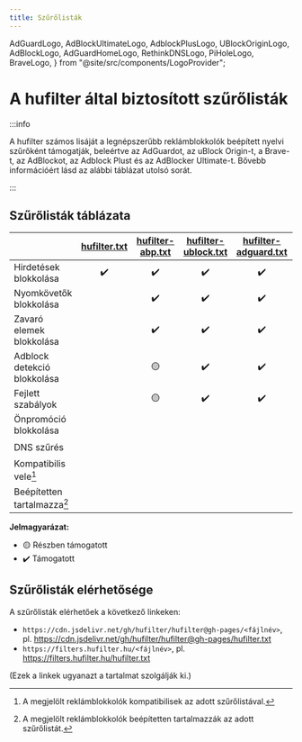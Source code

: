 ```yaml
---
title: Szűrőlisták
---
```


  AdGuardLogo,
  AdBlockUltimateLogo,
  AdblockPlusLogo,
  UBlockOriginLogo,
  AdBlockLogo,
  AdGuardHomeLogo,
  RethinkDNSLogo,
  PiHoleLogo,
  BraveLogo,
} from "@site/src/components/LogoProvider";

# A hufilter által biztosított szűrőlisták

:::info

A hufilter számos lisáját a legnépszerűbb reklámblokkolók beépített nyelvi szűrőként támogatják, beleértve az AdGuardot,
az uBlock Origin-t, a Brave-t, az AdBlockot, az Adblock Plust és az AdBlocker Ultimate-t.
Bővebb információért lásd az alábbi táblázat utolsó sorát.

:::

## Szűrőlisták táblázata

|                                    | [hufilter.txt](https://subscribe.adblockplus.org/?location=https://cdn.jsdelivr.net/gh/hufilter/hufilter@gh-pages/hufilter.txt&title=Hufilter%20Basic) | [hufilter-abp.txt](https://subscribe.adblockplus.org/?location=https://cdn.jsdelivr.net/gh/hufilter/hufilter@gh-pages/hufilter-abp.txt&title=Hufilter%20for%20ABP) | [hufilter-ublock.txt](https://subscribe.adblockplus.org/?location=https://cdn.jsdelivr.net/gh/hufilter/hufilter@gh-pages/hufilter-ublock.txt&title=Hufilter%20for%20uBO) | [hufilter-adguard.txt](https://subscribe.adblockplus.org/?location=https://cdn.jsdelivr.net/gh/hufilter/hufilter@gh-pages/hufilter-adguard.txt&title=Hufilter%20for%20AdGuard) | [hufilter-selfpromo.txt](https://subscribe.adblockplus.org/?location=https://cdn.jsdelivr.net/gh/hufilter/hufilter@gh-pages/hufilter-selfpromo.txt&title=Hufilter%20Self-promotions) | [hufilter-dns.txt](https://cdn.jsdelivr.net/gh/hufilter/hufilter@gh-pages/hufilter-dns.txt) | [hufilter-hosts.txt](https://cdn.jsdelivr.net/gh/hufilter/hufilter@gh-pages/hufilter-hosts.txt) |
| ---------------------------------- | :--------------------------------------------------------------------------------------------------------------------------------------------------------: | :--------------------------------------------------------------------------------------------------------------------------------------------------------------------: | :--------------------------------------------------------------------------------------------------------------------------------------------------------------------------: | :--------------------------------------------------------------------------------------------------------------------------------------------------------------------------------: | :--------------------------------------------------------------------------------------------------------------------------------------------------------------------------------------: | :---------------------------------------------------------------------------------------------: | :---------------------------------------------------------------------------------------------------: |
| Hirdetések blokkolása | ✔️ | ✔️ | ✔️ | ✔️ | | 🟡 | 🟡 |
| Nyomkövetők blokkolása | | ✔️ | ✔️ | ✔️ | | 🟡 | 🟡 |
| Zavaró elemek blokkolása | | ✔️ | ✔️ | ✔️ | | | |
| Adblock detekció blokkolása | | 🟡 | ✔️ | ✔️ | | | |
| Fejlett szabályok | | 🟡 | ✔️ | ✔️ | | | |
| Önpromóció blokkolása | | | | | ✔️ | | |
| DNS szűrés | | | | | | ✔️ | ✔️ |
| Kompatibilis vele[^1] | <AdblockPlusLogo /> <AdBlockLogo /> <AdGuardLogo /> <UBlockOriginLogo /> <BraveLogo /> <AdBlockUltimateLogo /> | <AdblockPlusLogo /> <AdBlockLogo /> <AdGuardLogo /> <UBlockOriginLogo /> <BraveLogo /> <AdBlockUltimateLogo /> | <UBlockOriginLogo /> <BraveLogo /> | <AdGuardLogo /> <AdBlockUltimateLogo /> | <AdblockPlusLogo /> <AdBlockLogo /> <AdGuardLogo /> <UBlockOriginLogo /> <BraveLogo /> <AdBlockUltimateLogo /> | <AdGuardHomeLogo /> <RethinkDNSLogo /> | <AdGuardHomeLogo /> <PiHoleLogo /> |
| Beépítetten tartalmazza[^2] | <AdblockPlusLogo /> <AdBlockLogo /> | | <UBlockOriginLogo /> <BraveLogo /> | <AdGuardLogo /> <AdBlockUltimateLogo /> | | <AdGuardHomeLogo /> <RethinkDNSLogo /> | |

**Jelmagyarázat:**

<ul style={{ listStyleType: "none" }}>
  <li>🟡 Részben támogatott</li>
  <li>✔️ Támogatott</li>
</ul>

## Szűrőlisták elérhetősége

A szűrőlisták elérhetőek a következő linkeken:

- `https://cdn.jsdelivr.net/gh/hufilter/hufilter@gh-pages/<fájlnév>`, pl. https://cdn.jsdelivr.net/gh/hufilter/hufilter@gh-pages/hufilter.txt
- `https://filters.hufilter.hu/<fájlnév>`, pl. https://filters.hufilter.hu/hufilter.txt

(Ezek a linkek ugyanazt a tartalmat szolgálják ki.)

[^1]: A megjelölt reklámblokkolók kompatibilisek az adott szűrőlistával.
[^2]: A megjelölt reklámblokkolók beépítetten tartalmazzák az adott szűrőlistát.
